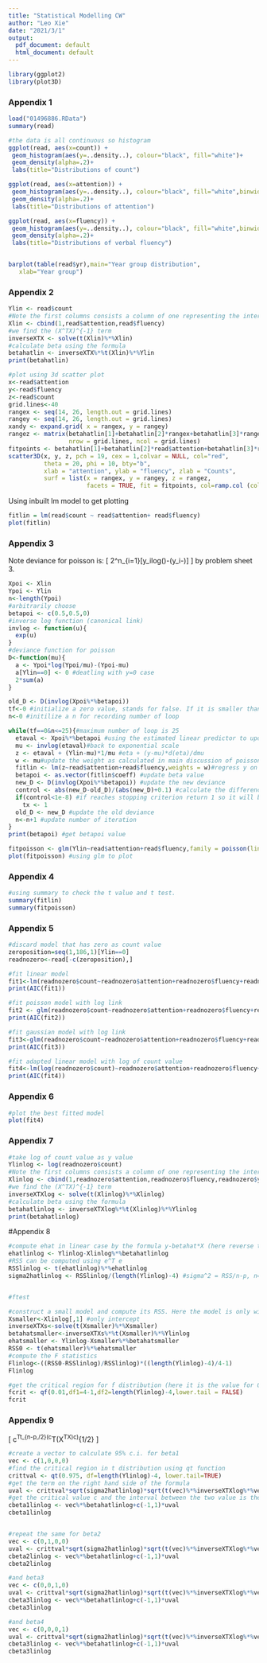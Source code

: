 ```yaml
---
title: "Statistical Modelling CW"
author: "Leo Xie"
date: "2021/3/1"
output:
  pdf_document: default
  html_document: default
---
```


```r
library(ggplot2)
library(plot3D)
```

### Appendix 1

```r
load("01496886.RData")
summary(read)

#the data is all continuous so histogram
ggplot(read, aes(x=count)) + 
 geom_histogram(aes(y=..density..), colour="black", fill="white")+
 geom_density(alpha=.2)+
 labs(title="Distributions of count")

ggplot(read, aes(x=attention)) + 
 geom_histogram(aes(y=..density..), colour="black", fill="white",binwidth = 1)+
 geom_density(alpha=.2)+
 labs(title="Distributions of attention")

ggplot(read, aes(x=fluency)) + 
 geom_histogram(aes(y=..density..), colour="black", fill="white",binwidth = 1)+
 geom_density(alpha=.2)+
 labs(title="Distributions of verbal fluency")


barplot(table(read$yr),main="Year group distribution",
   xlab="Year group")

```

### Appendix 2
```r
Ylin <- read$count
#Note the first columns consists a column of one representing the intercept term
Xlin <- cbind(1,read$attention,read$fluency)
#we find the (X^TX)^{-1} term
inverseXTX <- solve(t(Xlin)%*%Xlin)
#calculate beta using the formula 
betahatlin <- inverseXTX%*%t(Xlin)%*%Ylin
print(betahatlin)

#plot using 3d scatter plot
x<-read$attention
y<-read$fluency
z<-read$count
grid.lines<-40
rangex <- seq(14, 26, length.out = grid.lines)
rangey <- seq(14, 26, length.out = grid.lines)
xandy <- expand.grid( x = rangex, y = rangey)
rangez <- matrix(betahatlin[1]+betahatlin[2]*rangex+betahatlin[3]*rangey,
                 nrow = grid.lines, ncol = grid.lines)
fitpoints <- betahatlin[1]+betahatlin[2]*read$attention+betahatlin[3]*read$fluency
scatter3D(x, y, z, pch = 19, cex = 1,colvar = NULL, col="red", 
          theta = 20, phi = 10, bty="b",
          xlab = "attention", ylab = "fluency", zlab = "Counts",  
          surf = list(x = rangex, y = rangey, z = rangez,  
                      facets = TRUE, fit = fitpoints, col=ramp.col (col = c("blue","green"), n = 300, alpha=0.9), border="black"), main = "Count linear approximation")
```

Using inbuilt lm model to get plotting
```r
fitlin = lm(read$count ~ read$attention+ read$fluency)
plot(fitlin)
```


### Appendix 3
Note deviance for poisson is:
\[
2\sum^n_{i=1}[y_ilog(\frac{y_i}{\mu})-(y_i-\hat\mu)]
\]
by problem sheet 3.

```r
Xpoi <- Xlin
Ypoi <- Ylin
n<-length(Ypoi)
#arbitrarily choose 
betapoi <- c(0.5,0.5,0)
#inverse log function (canonical link)
invlog <- function(u){
  exp(u)
}
#deviance function for poisson 
D<-function(mu){
  a <- Ypoi*log(Ypoi/mu)-(Ypoi-mu)
  a[Ylin==0] <- 0 #deatling with y=0 case
  2*sum(a)
}

old_D <- D(invlog(Xpoi%*%betapoi))
tf<-0 #initialize a zero value, stands for false. If it is smaller than tolerance, the value will be updated as 1 in the following loop:
n<-0 #initilize a n for recording number of loop

while(tf==0&n<=25){#maximum number of loop is 25
  etaval <- Xpoi%*%betapoi #using the estimated linear predictor to update the eta value, which is the linear part in the poisson regression
  mu <- invlog(etaval)#back to exponential scale
  z <- etaval + (Ylin-mu)*1/mu #eta + (y-mu)*d(eta)/dmu
  w <- mu#update the weight as calculated in main discussion of poisson model
  fitlin <- lm(z~read$attention+read$fluency,weights = w)#regress y on the components of data with weight w
  betapoi <- as.vector(fitlin$coeff) #update beta value
  new_D <- D(invlog(Xpoi%*%betapoi)) #update the new deviance
  control <- abs(new_D-old_D)/(abs(new_D)+0.1) #calculate the difference in deviance as stopping criterion. Plus 0.1 so that it wont be divided by zero
  if(control<1e-8) #if reaches stopping criterion return 1 so it will break the loop
    tx <- 1
  old_D <- new_D #update the old deviance 
  n<-n+1 #update number of iteration
}
print(betapoi) #get betapoi value

fitpoisson <- glm(Ylin~read$attention+read$fluency,family = poisson(link="log"))
plot(fitpoisson) #using glm to plot

```

### Appendix 4

```r
#using summary to check the t value and t test. 
summary(fitlin)
summary(fitpoisson)
```


### Appendix 5

```r
#discard model that has zero as count value
zeroposition=seq(1,186,1)[Ylin==0]
readnozero<-read[-c(zeroposition),]

#fit linear model
fit1<-lm(readnozero$count~readnozero$attention+readnozero$fluency+readnozero$yr)
print(AIC(fit1))

#fit poisson model with log link
fit2 <- glm(readnozero$count~readnozero$attention+readnozero$fluency+readnozero$yr,family = poisson(link="log"))
print(AIC(fit2))

#fit gaussian model with log link
fit3<-glm(readnozero$count~readnozero$attention+readnozero$fluency+readnozero$yr,family = gaussian(link='log'))
print(AIC(fit3))

#fit adapted linear model with log of count value
fit4<-lm(log(readnozero$count)~readnozero$attention+readnozero$fluency+readnozero$yr,data=readnozero)
print(AIC(fit4))

```
### Appendix 6
```r
#plot the best fitted model
plot(fit4)
```

### Appendix 7
```r
#take log of count value as y value 
Ylinlog <- log(readnozero$count)
#Note the first columns consists a column of one representing the intercept term
Xlinlog <- cbind(1,readnozero$attention,readnozero$fluency,readnozero$yr)
#we find the (X^TX)^{-1} term
inverseXTXlog <- solve(t(Xlinlog)%*%Xlinlog)
#calculate beta using the formula 
betahatlinlog <- inverseXTXlog%*%t(Xlinlog)%*%Ylinlog
print(betahatlinlog)
```



#Appendix 8
```r

#compute ehat in linear case by the formula y-betahat*X (here reverse the order due to the dimension)
ehatlinlog <- Ylinlog-Xlinlog%*%betahatlinlog
#RSS can be computed using e^T e
RSSlinlog <- t(ehatlinlog)%*%ehatlinlog
sigma2hatlinlog <- RSSlinlog/(length(Ylinlog)-4) #sigma^2 = RSS/n-p, n=length(Y), p=4 (as three betas)


#ftest

#construct a small model and compute its RSS. Here the model is only with its intercept term
Xsmaller<-Xlinlog[,1] #only intercept
inverseXTXs<-solve(t(Xsmaller)%*%Xsmaller)
betahatsmaller<-inverseXTXs%*%t(Xsmaller)%*%Ylinlog
ehatsmaller <- Ylinlog-Xsmaller%*%betahatsmaller
RSS0 <- t(ehatsmaller)%*%ehatsmaller
#compute the F statistics
Flinlog<-((RSS0-RSSlinlog)/RSSlinlog)*((length(Ylinlog)-4)/4-1)
Flinlog

#get the critical region for f distribution (here it is the value for 0.01)
fcrit <- qf(0.01,df1=4-1,df2=length(Ylinlog)-4,lower.tail = FALSE)
fcrit
```

### Appendix 9
\[
c^T\hat\beta\pm t_{n-p,\alpha/2}\hat\sigma(c^T(X^TX)c)^{1/2}
\]

```r

#create a vector to calculate 95% c.i. for beta1 
vec <- c(1,0,0,0)
#find the critical region in t distribution using qt function
crittval <- qt(0.975, df=length(Ylinlog)-4, lower.tail=TRUE)
#get the term on the right hand side of the formula 
uval <- crittval*sqrt(sigma2hatlinlog)*sqrt(t(vec)%*%inverseXTXlog%*%vec)
#get the critical value c and the interval between the two value is the confidence interval
cbeta1linlog <- vec%*%betahatlinlog+c(-1,1)*uval
cbeta1linlog


#repeat the same for beta2
vec <- c(0,1,0,0)
uval <- crittval*sqrt(sigma2hatlinlog)*sqrt(t(vec)%*%inverseXTXlog%*%vec)
cbeta2linlog <- vec%*%betahatlinlog+c(-1,1)*uval
cbeta2linlog

#and beta3
vec <- c(0,0,1,0)
uval <- crittval*sqrt(sigma2hatlinlog)*sqrt(t(vec)%*%inverseXTXlog%*%vec)
cbeta3linlog <- vec%*%betahatlinlog+c(-1,1)*uval
cbeta3linlog

#and beta4
vec <- c(0,0,0,1)
uval <- crittval*sqrt(sigma2hatlinlog)*sqrt(t(vec)%*%inverseXTXlog%*%vec)
cbeta3linlog <- vec%*%betahatlinlog+c(-1,1)*uval
cbeta3linlog
```



